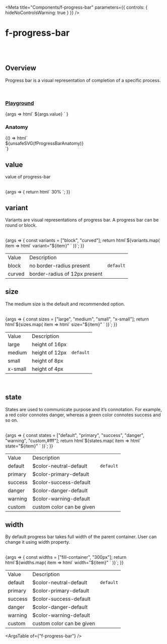 
<Meta
	title="Components/f-progress-bar"
	parameters={{
		controls: { hideNoControlsWarning: true }
	}}
/>

# f-progress-bar

<br />
<br />

## Overview

<f-divider></f-divider>

Progress bar is a visual representation of completion of a specific process.

<br />

### [Playground](/story/components-f-progress-bar--playground)

<Canvas>
	<Story
		name="Playground"
		argTypes={{
			value: {
				control: "text"
			},
			variant: {
				control: "radio",
				options: ["curved", "block"]
			},
			size: {
				control: "radio",
				options: ["large", "medium", "small", "x-small"]
			},
			state: {
				control: "select",
				options: [
					"default",
					"primary",
					"success",
					"warning",
					"danger",
					"custom, #0000FF",
					"custom, gray",
					"custom, #fff",
					"custom, white",
					"custom, black",
					"custom, #607B9F"
				]
			},
			width: {
				control: "select",
				options: ["fill-container", "150px", "200px", "300px", "450px"]
			}
		}}
		args={{
			value: "30%",
			variant: "block",
			size: "medium",
			state: "default",
			width: "fill-container"
		}}
	>
		{args =>
			html`<f-div direction="row" padding="x-large" gap="medium"
				><f-progress-bar
					.value=${args.value}
					.variant=${args.variant}
					.size=${args.size}
					.state=${args.state}
					.width=${args.width}
				></f-progress-bar>
				<f-div width="hug-content"
					><f-text variant="para" size="small" .state=${args.state}>${args.value}</f-text></f-div
				>
			</f-div>`
		}
	</Story>
</Canvas>

<br />

### Anatomy

<f-divider></f-divider>

<Story name="Anatomy">
	{() => html`<div class="align-center">${unsafeSVG(fProgressBarAnatomy)}</div>`}
</Story>

<br />

## value

<f-divider></f-divider>

value of progress-bar

<br />

<Canvas>
	<Story name="value">
		{args => {
			return html`<f-div direction="row" padding="x-large" gap="medium"
				><f-progress-bar value="30%" variant="curved" state="success"></f-progress-bar>
				<f-div width="hug-content"
					><f-text variant="para" size="small" state="success">30%</f-text></f-div
				>
			</f-div>`;
		}}
	</Story>
</Canvas>

<br />

## variant

<f-divider></f-divider>

Variants are visual representations of progress bar. A progress bar can be round or block.

<br />

<Canvas>
	<Story name="variant">
		{args => {
			const variants = ["block", "curved"];
			return html`<f-div direction="row" gap="medium"
				>${variants.map(
					item => html`<f-div direction="row" padding="x-large" gap="medium"
						><f-progress-bar value="30%" .variant=${item}></f-progress-bar>
						<f-div width="hug-content"
							><f-text variant="para" size="small" .state=${args.state}
								>variant="${item}"</f-text
							></f-div
						>
					</f-div>`
				)}</f-div
			>`;
		}}
	</Story>
</Canvas>

<table class="custom-table">
	<tbody>
		<tr>
			<td>Value</td>
			<td>Description</td>
			<td></td>
		</tr>
		<tr>
			<td>block</td>
			<td>no border-radius present</td>
			<td>
				<code>default</code>
			</td>
		</tr>
		<tr>
			<td>curved</td>
			<td>border-radius of 12px present</td>
			<td></td>
		</tr>
	</tbody>
</table>

## size

<f-divider></f-divider>

The medium size is the default and recommended option.

<br />

<Canvas>
	<Story name="size">
		{args => {
			const sizes = ["large", "medium", "small", "x-small"];
			return html`<f-div direction="column" gap="medium"
				>${sizes.map(
					item => html`<f-div direction="row" padding="x-large" gap="medium"
						><f-progress-bar
							value="30%"
							.size=${item}
							variant="curved"
							state="primary"
						></f-progress-bar>
						<f-div width="20%"
							><f-text variant="para" size="small" .state=${args.state}
								>size="${item}"</f-text
							></f-div
						>
					</f-div>`
				)}</f-div
			>`;
		}}
	</Story>
</Canvas>

<table class="custom-table">
	<tbody>
		<tr>
			<td>Value</td>
			<td>Description</td>
			<td></td>
		</tr>
		<tr>
			<td>large</td>
			<td>height of 16px</td>
			<td></td>
		</tr>
		<tr>
			<td>medium</td>
			<td>height of 12px</td>
			<td>
				<code>default</code>
			</td>
		</tr>
		<tr>
			<td>small</td>
			<td>height of 8px</td>
			<td></td>
		</tr>
		<tr>
			<td>x-small</td>
			<td>height of 4px</td>
			<td></td>
		</tr>
	</tbody>
</table>

<br />

## state

<f-divider></f-divider>

States are used to communicate purpose and it’s connotation. For example, a red color connotes danger, whereas a green color connotes success and so on.

<br />

<Canvas>
	<Story name="state">
		{args => {
			const states = ["default", "primary", "success", "danger", "warning", "custom,#fff"];
			return html`<f-div direction="column" gap="medium"
				>${states.map(
					item => html`<f-div direction="row" padding="x-large" gap="medium"
						><f-progress-bar value="30%" .state=${item} variant="curved"></f-progress-bar>
						<f-div width="20%"
							><f-text variant="para" size="small" .state=${args.state}
								>state="${item}"</f-text
							></f-div
						>
					</f-div>`
				)}</f-div
			>`;
		}}
	</Story>
</Canvas>

<table class="custom-table">
	<tbody>
		<tr>
			<td>Value</td>
			<td>Description</td>
			<td></td>
		</tr>
		<tr>
			<td>default</td>
			<td>
				<a>$color-neutral-default</a>
			</td>
			<td>
				<code>default</code>
			</td>
		</tr>
		<tr>
			<td>primary</td>
			<td>
				<a>$color-primary-default</a>
			</td>
			<td></td>
		</tr>
		<tr>
			<td>success</td>
			<td>
				<a>$color-success-default</a>
			</td>
			<td></td>
		</tr>
		<tr>
			<td>danger</td>
			<td>
				<a>$color-danger-default</a>
			</td>
			<td></td>
		</tr>
		<tr>
			<td>warning</td>
			<td>
				<a>$color-warning-default</a>
			</td>
			<td></td>
		</tr>
		<tr>
			<td>custom</td>
			<td>custom color can be given</td>
			<td></td>
		</tr>
	</tbody>
</table>

## width

<f-divider></f-divider>

By default progress bar takes full width of the parent container. User can change it using width property.

<br />

<Canvas>
	<Story name="width">
		{args => {
			const widths = ["fill-container", "300px"];
			return html`<f-div direction="column" gap="medium"
				>${widths.map(
					item => html`<f-div direction="row" padding="x-large" gap="medium"
						><f-progress-bar
							value="30%"
							.width=${item}
							variant="curved"
							state="primary"
						></f-progress-bar>
						<f-div width="20%"
							><f-text variant="para" size="small" .state=${args.state}
								>width="${item}"</f-text
							></f-div
						>
					</f-div>`
				)}</f-div
			>`;
		}}
	</Story>
</Canvas>

<table class="custom-table">
	<tbody>
		<tr>
			<td>Value</td>
			<td>Description</td>
			<td></td>
		</tr>
		<tr>
			<td>default</td>
			<td>
				<a>$color-neutral-default</a>
			</td>
			<td>
				<code>default</code>
			</td>
		</tr>
		<tr>
			<td>primary</td>
			<td>
				<a>$color-primary-default</a>
			</td>
			<td></td>
		</tr>
		<tr>
			<td>success</td>
			<td>
				<a>$color-success-default</a>
			</td>
			<td></td>
		</tr>
		<tr>
			<td>danger</td>
			<td>
				<a>$color-danger-default</a>
			</td>
			<td></td>
		</tr>
		<tr>
			<td>warning</td>
			<td>
				<a>$color-warning-default</a>
			</td>
			<td></td>
		</tr>
		<tr>
			<td>custom</td>
			<td>custom color can be given</td>
			<td></td>
		</tr>
	</tbody>
</table>

<ArgsTable of={"f-progress-bar"} />
